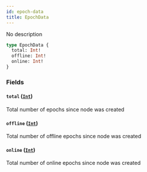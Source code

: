 ```yaml
---
id: epoch-data
title: EpochData
---
```



No description


```graphql
type EpochData {
  total: Int!
  offline: Int!
  online: Int!
}
```


### Fields

#### `total` ([`Int`](/docs/graphql/scalars/int))

Total number of epochs since node was created


#### `offline` ([`Int`](/docs/graphql/scalars/int))

Total number of offline epochs since node was created


#### `online` ([`Int`](/docs/graphql/scalars/int))

Total number of online epochs since node was created




